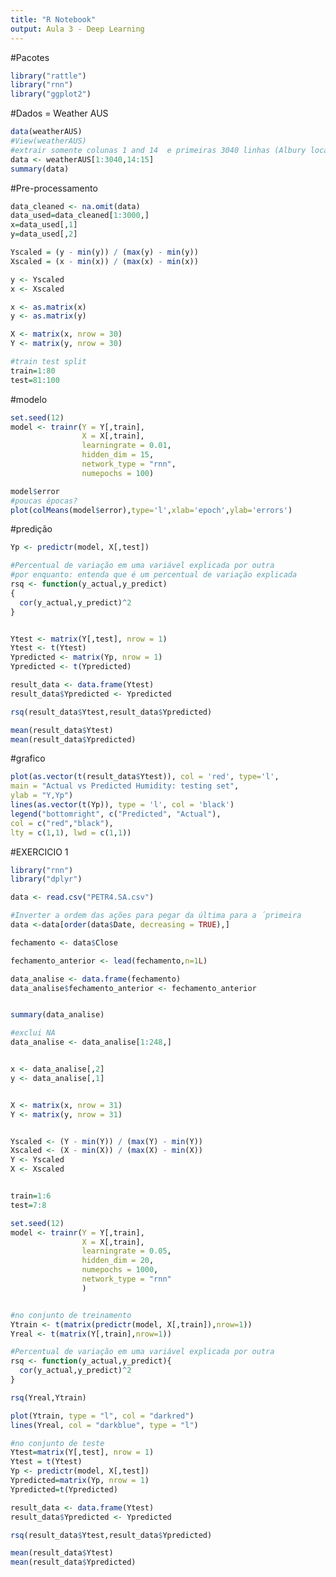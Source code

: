 ---
title: "R Notebook"
output: Aula 3 - Deep Learning
---
#Pacotes
```{r}
library("rattle")
library("rnn")
library("ggplot2")
```

#Dados = Weather AUS
```{r}
data(weatherAUS)
#View(weatherAUS)
#extrair somente colunas 1 and 14  e primeiras 3040 linhas (Albury location)
data <- weatherAUS[1:3040,14:15]
summary(data)
```

#Pre-processamento
```{r}

data_cleaned <- na.omit(data)
data_used=data_cleaned[1:3000,]
x=data_used[,1]
y=data_used[,2]

Yscaled = (y - min(y)) / (max(y) - min(y))
Xscaled = (x - min(x)) / (max(x) - min(x))

y <- Yscaled
x <- Xscaled

x <- as.matrix(x)
y <- as.matrix(y)

X <- matrix(x, nrow = 30)
Y <- matrix(y, nrow = 30)

#train test split
train=1:80
test=81:100
```

#modelo
```{r}
set.seed(12)
model <- trainr(Y = Y[,train],
                X = X[,train],
                learningrate = 0.01,
                hidden_dim = 15,
                network_type = "rnn",
                numepochs = 100)

model$error
#poucas épocas?
plot(colMeans(model$error),type='l',xlab='epoch',ylab='errors')
```

#predição
```{r}
Yp <- predictr(model, X[,test])

#Percentual de variação em uma variável explicada por outra
#por enquanto: entenda que é um percentual de variação explicada
rsq <- function(y_actual,y_predict)
{
  cor(y_actual,y_predict)^2
}


Ytest <- matrix(Y[,test], nrow = 1)
Ytest <- t(Ytest)
Ypredicted <- matrix(Yp, nrow = 1)
Ypredicted <- t(Ypredicted)

result_data <- data.frame(Ytest)
result_data$Ypredicted <- Ypredicted     

rsq(result_data$Ytest,result_data$Ypredicted)

mean(result_data$Ytest)
mean(result_data$Ypredicted)
```

#grafico
```{r}
plot(as.vector(t(result_data$Ytest)), col = 'red', type='l',
main = "Actual vs Predicted Humidity: testing set",
ylab = "Y,Yp")
lines(as.vector(t(Yp)), type = 'l', col = 'black')
legend("bottomright", c("Predicted", "Actual"),
col = c("red","black"),
lty = c(1,1), lwd = c(1,1))
```

#EXERCICIO 1
```{r}
library("rnn")
library("dplyr")

data <- read.csv("PETR4.SA.csv")

#Inverter a ordem das ações para pegar da última para a ´primeira
data <-data[order(data$Date, decreasing = TRUE),]

fechamento <- data$Close

fechamento_anterior <- lead(fechamento,n=1L)

data_analise <- data.frame(fechamento)
data_analise$fechamento_anterior <- fechamento_anterior


summary(data_analise)

#exclui NA
data_analise <- data_analise[1:248,]


x <- data_analise[,2]
y <- data_analise[,1]


X <- matrix(x, nrow = 31)
Y <- matrix(y, nrow = 31)


Yscaled <- (Y - min(Y)) / (max(Y) - min(Y))
Xscaled <- (X - min(X)) / (max(X) - min(X))
Y <- Yscaled
X <- Xscaled


train=1:6
test=7:8

set.seed(12)
model <- trainr(Y = Y[,train],
                X = X[,train],
                learningrate = 0.05,
                hidden_dim = 20,
                numepochs = 1000,
                network_type = "rnn"
                )


#no conjunto de treinamento
Ytrain <- t(matrix(predictr(model, X[,train]),nrow=1))
Yreal <- t(matrix(Y[,train],nrow=1))

#Percentual de variação em uma variável explicada por outra
rsq <- function(y_actual,y_predict){
  cor(y_actual,y_predict)^2
}

rsq(Yreal,Ytrain)

plot(Ytrain, type = "l", col = "darkred")
lines(Yreal, col = "darkblue", type = "l")

#no conjunto de teste
Ytest=matrix(Y[,test], nrow = 1)
Ytest = t(Ytest)
Yp <- predictr(model, X[,test])
Ypredicted=matrix(Yp, nrow = 1)
Ypredicted=t(Ypredicted)

result_data <- data.frame(Ytest)
result_data$Ypredicted <- Ypredicted     

rsq(result_data$Ytest,result_data$Ypredicted)

mean(result_data$Ytest)
mean(result_data$Ypredicted)
```









